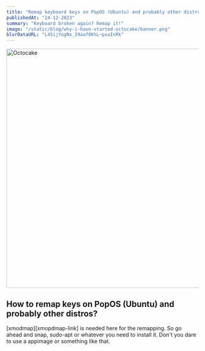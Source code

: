 ```yaml
---
title: "Remap keyboard keys on PopOS (Ubuntu) and probably other distros?"
publishedAt: "24-12-2023"
summary: "Keyboard broken again? Remap it!"
image: "/static/blog/why-i-have-started-octocake/banner.png"
blurDataURL: "L4SijYogNx_29aaf0K%L~pxuInRk"
---
```


<Image
 src="/static/blog/why-i-have-started-octocake/banner.png"
 width="1200"
 height="627"
 alt="Octocake"
 placeholder="blur"
 blurDataURL="L4SijYogNx_29aaf0K%L~pxuInRk"
 priority
/>

## How to remap keys on PopOS (Ubuntu) and probably other distros?

[xmodmap][xmopdmap-link] is needed here for the remapping. So go ahead and snap, sudo-apt or whatever you need to install it. Don't you dare to use a appimage or something like that.

